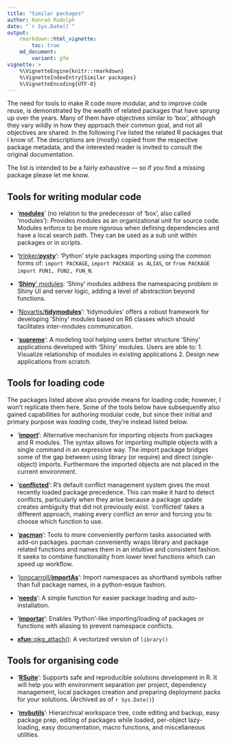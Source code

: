 ```yaml
---
title: "Similar packages"
author: Konrad Rudolph
date: "`r Sys.Date()`"
output:
    rmarkdown::html_vignette:
        toc: true
    md_document:
        variant: gfm
vignette: >
    %\VignetteEngine{knitr::rmarkdown}
    %\VignetteIndexEntry{Similar packages}
    %\VignetteEncoding{UTF-8}
---
```


The need for tools to make R code more modular, and to improve code reuse, is
demonstrated by the wealth of related packages that have sprung up over the
years. Many of them have objectives similar to ‘box’, although they vary wildly
in how they approach their common goal, and not all objectives are shared. In
the following I’ve listed the related R packages that I know of. The
descriptions are (mostly) copied from the respective package metadata, and the
interested reader is invited to consult the original documentation.

The list is intended to be a fairly exhaustive — so if you find a missing
package please let me know.

## Tools for writing modular code

* ‘**[modules][]**’ (no relation to the predecessor of ‘box’, also called
  ‘modules’): Provides modules as an organizational unit for source code.
  Modules enforce to be more rigorous when defining dependencies and have a
  local search path. They can be used as a sub unit within packages or in
  scripts.

* ‘[trinker/**pysty**][pysty]’: ‘Python’ style packages importing using the
  common forms of: `import PACKAGE`, `import PACKAGE as ALIAS`, or `from PACKAGE
  import FUN1, FUN2, FUN_N`.

* ‘[**Shiny**’ modules][Shiny]: ‘Shiny’ modules address the namespacing problem
  in Shiny UI and server logic, adding a level of abstraction beyond functions.

* ‘[Novartis/**tidymodules**][tidymodules]’: ‘tidymodules’ offers a robust
  framework for developing ‘Shiny’ modules based on R6 classes which should
  facilitates inter-modules communication.

* ‘**[supreme][]**’: A modeling tool helping users better structure ‘Shiny’
  applications developed with ‘Shiny’ modules. Users are able to: 1. Visualize
  relationship of modules in existing applications 2. Design new applications
  from scratch.


## Tools for loading code

The packages listed above also provide means for loading code; however, I won’t
replicate them here. Some of the tools below have subsequently also gained
capabilities for authoring modular code, but since their initial and primary
purpose was *loading* code, they’re instead listed below.

* ‘**[import][]**’: Alternative mechanism for importing objects from packages
  and R modules. The syntax allows for importing multiple objects with a single
  command in an expressive way. The import package bridges some of the gap
  between using library (or require) and direct (single-object) imports.
  Furthermore the imported objects are not placed in the current environment.

* ‘**[conflicted][]**’: R's default conflict management system gives the most
  recently loaded package precedence. This can make it hard to detect conflicts,
  particularly when they arise because a package update creates ambiguity that
  did not previously exist. 'conflicted' takes a different approach, making
  every conflict an error and forcing you to choose which function to use.

* ‘**[pacman][]**’: Tools to more conveniently perform tasks associated with
  add-on packages. pacman conveniently wraps library and package related
  functions and names them in an intuitive and consistent fashion. It seeks to
  combine functionality from lower level functions which can speed up workflow.

* ‘[jonocarroll/**importAs**][importAs]’: Import namespaces as shorthand symbols
  rather than full package names, in a python-esque fashion.

* ‘[**needs**][needs]’: A simple function for easier package loading
  and auto-installation.

* ‘[**importar**][importar]’: Enables ‘Python’-like importing/loading
  of packages or functions with aliasing to prevent namespace conflicts.

* [**xfun**::pkg_attach()][xfun]: A vectorized version of `library()`


## Tools for organising code

* ‘**[RSuite][]**’: Supports safe and reproducible solutions development in R.
  It will help you with environment separation per project, dependency
  management, local packages creation and preparing deployment packs for your
  solutions. (Archived as of `r Sys.Date()`)

* ‘**[mvbutils][]**’: Hierarchical workspace tree, code editing and backup, easy
  package prep, editing of packages while loaded, per-object lazy-loading, easy
  documentation, macro functions, and miscellaneous utilities.


[conflicted]: https://conflicted.r-lib.org/
[import]: https://import.rticulate.org/
[importAs]: https://jonocarroll.github.io/importAs/
[modules]: https://cran.r-project.org/package=modules
[mvbutils]: https://cran.r-project.org/package=mvbutils
[needs]: https://cran.r-project.org/package=needs
[pacman]: http://trinker.github.io/pacman/
[pkgload]: https://cran.r-project.org/web/packages/pkgload/index.html
[pysty]: https://trinkerrstuff.wordpress.com/2018/02/22/minimal-explicit-python-style-package-loading-for-r/
[RSuite]: https://cran.r-project.org/package=RSuite
[Shiny]: https://shiny.rstudio.com/articles/modules.html
[supreme]: https://strboul.github.io/supreme/
[tidymodules]: https://opensource.nibr.com/tidymodules/
[xfun]: https://yihui.org/en/2018/09/xfun-pkg-attach/
[importar]: https://cran.r-project.org/package=importar
